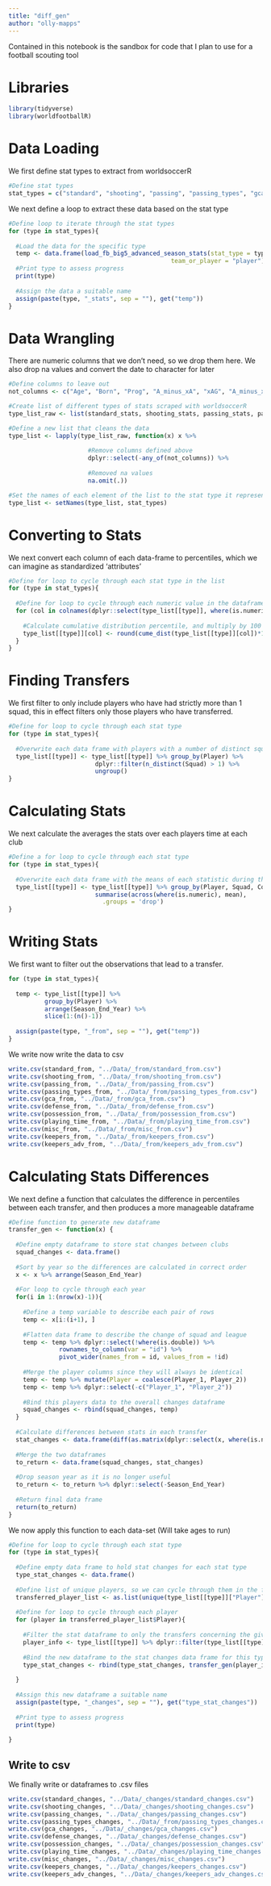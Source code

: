 ```yaml
---
title: "diff_gen"
author: "olly-mapps"
---
```


Contained in this notebook is the sandbox for code that I plan to use for a football scouting tool 


# Libraries
```r
library(tidyverse)
library(worldfootballR)
```

# Data Loading

We first define stat types to extract from worldsoccerR

```r
#Define stat types
stat_types = c("standard", "shooting", "passing", "passing_types", "gca", "defense", "possession", "playing_time", "misc", "keepers", "keepers_adv")
```

We next define a loop to extract these data based on the stat type

```r
#Define loop to iterate through the stat types
for (type in stat_types){
  
  #Load the data for the specific type
  temp <- data.frame(load_fb_big5_advanced_season_stats(stat_type = type, 
                                             team_or_player = "player"))
  #Print type to assess progress
  print(type)
  
  #Assign the data a suitable name
  assign(paste(type, "_stats", sep = ""), get("temp"))
}
```

# Data Wrangling

There are numeric columns that we don't need, so we drop them here. We also drop na values and convert the date to character for later

```r
#Define columns to leave out 
not_columns <- c("Age", "Born", "Prog", "A_minus_xA", "xAG", "A_minus_xAG", "PrgP")

#Create list of different types of stats scraped with worldsoccerR
type_list_raw <- list(standard_stats, shooting_stats, passing_stats, passing_types_stats, gca_stats, defense_stats, possession_stats, playing_time_stats, misc_stats, keepers_stats, keepers_adv_stats)

#Define a new list that cleans the data
type_list <- lapply(type_list_raw, function(x) x %>% 
                      
                      #Remove columns defined above
                      dplyr::select(-any_of(not_columns)) %>%
                      
                      #Removed na values
                      na.omit(.))

#Set the names of each element of the list to the stat type it represents
type_list <- setNames(type_list, stat_types)
```

# Converting to Stats

We next convert each column of each data-frame to percentiles, which we can imagine as standardized
'attributes'

```r
#Define for loop to cycle through each stat type in the list
for (type in stat_types){
  
  #Define for loop to cycle through each numeric value in the dataframe, apart from season year
  for (col in colnames(dplyr::select(type_list[[type]], where(is.numeric), -Season_End_Year))){
    
    #Calculate cumulative distribution percentile, and multiply by 100
    type_list[[type]][col] <- round(cume_dist(type_list[[type]][col])*100)
  }
}
```


# Finding Transfers 

We first filter to only include players who have had strictly more than 1 squad, this in effect filters only those players who have transferred.

```r
#Define for loop to cycle through each stat type
for (type in stat_types){
  
  #Overwrite each data frame with players with a number of distinct squads greater than 1
  type_list[[type]] <- type_list[[type]] %>% group_by(Player) %>% 
                        dplyr::filter(n_distinct(Squad) > 1) %>% 
                        ungroup()
}
```

# Calculating Stats

We next calculate the averages the stats over each players time at each club 

```r
#Define a for loop to cycle through each stat type
for (type in stat_types){
  
  #Overwrite each data frame with the means of each statistic during their time at each club
  type_list[[type]] <- type_list[[type]] %>% group_by(Player, Squad, Comp) %>% 
                        summarise(across(where(is.numeric), mean),
                          .groups = 'drop')
}
```

# Writing Stats

We first want to filter out the observations that lead to a transfer.

```r
for (type in stat_types){
  
  temp <- type_list[[type]] %>% 
          group_by(Player) %>%
          arrange(Season_End_Year) %>% 
          slice(1:(n()-1))
  
  assign(paste(type, "_from", sep = ""), get("temp"))
}
```

We write now write the data to csv

```r
write.csv(standard_from, "../Data/_from/standard_from.csv")
write.csv(shooting_from, "../Data/_from/shooting_from.csv")
write.csv(passing_from, "../Data/_from/passing_from.csv")
write.csv(passing_types_from, "../Data/_from/passing_types_from.csv")
write.csv(gca_from, "../Data/_from/gca_from.csv")
write.csv(defense_from, "../Data/_from/defense_from.csv")
write.csv(possession_from, "../Data/_from/possession_from.csv")
write.csv(playing_time_from, "../Data/_from/playing_time_from.csv")
write.csv(misc_from, "../Data/_from/misc_from.csv")
write.csv(keepers_from, "../Data/_from/keepers_from.csv")
write.csv(keepers_adv_from, "../Data/_from/keepers_adv_from.csv")
```

# Calculating Stats Differences

We next define a function that calculates the difference in percentiles between each transfer, and then produces a more manageable dataframe

```r
#Define function to generate new dataframe
transfer_gen <- function(x) {
  
  #Define empty dataframe to store stat changes between clubs
  squad_changes <- data.frame()
  
  #Sort by year so the differences are calculated in correct order
  x <- x %>% arrange(Season_End_Year)
  
  #For loop to cycle through each year
  for(i in 1:(nrow(x)-1)){
    
    #Define a temp variable to describe each pair of rows
    temp <- x[i:(i+1), ]
    
    #Flatten data frame to describe the change of squad and league
    temp <- temp %>% dplyr::select(!where(is.double)) %>% 
              rownames_to_column(var = "id") %>%
              pivot_wider(names_from = id, values_from = !id)
    
    #Merge the player columns since they will always be identical
    temp <- temp %>% mutate(Player = coalesce(Player_1, Player_2))
    temp <- temp %>% dplyr::select(-c("Player_1", "Player_2"))
    
    #Bind this players data to the overall changes dataframe
    squad_changes <- rbind(squad_changes, temp)
  }
  
  #Calculate differences between stats in each transfer
  stat_changes <- data.frame(diff(as.matrix(dplyr::select(x, where(is.numeric))), lag = 1))
  
  #Merge the two dataframes
  to_return <- data.frame(squad_changes, stat_changes)
  
  #Drop season year as it is no longer useful
  to_return <- to_return %>% dplyr::select(-Season_End_Year)
  
  #Return final data frame
  return(to_return)
}
```

We now apply this function to each data-set (Will take ages to run)

```r
#Define for loop to cycle through each stat type
for (type in stat_types){
  
  #Define empty data frame to hold stat changes for each stat type
  type_stat_changes <- data.frame()
  
  #Define list of unique players, so we can cycle through them in the for loop
  transferred_player_list <- as.list(unique(type_list[[type]]["Player"]))
  
  #Define for loop to cycle through each player
  for (player in transferred_player_list$Player){
    
    #Filter the stat dataframe to only the transfers concerning the given player
    player_info <- type_list[[type]] %>% dplyr::filter(type_list[[type]]["Player"] == player)
    
    #Bind the new dataframe to the stat changes data frame for this type
    type_stat_changes <- rbind(type_stat_changes, transfer_gen(player_info))
  
  }
  
  #Assign this new dataframe a suitable name
  assign(paste(type, "_changes", sep = ""), get("type_stat_changes"))
  
  #Print type to assess progress
  print(type)
  
}


```

## Write to csv

We finally write or dataframes to .csv files

```r
write.csv(standard_changes, "../Data/_changes/standard_changes.csv")
write.csv(shooting_changes, "../Data/_changes/shooting_changes.csv")
write.csv(passing_changes, "../Data/_changes/passing_changes.csv")
write.csv(passing_types_changes, "../Data/_from/passing_types_changes.csv")
write.csv(gca_changes, "../Data/_changes/gca_changes.csv")
write.csv(defense_changes, "../Data/_changes/defense_changes.csv")
write.csv(possession_changes, "../Data/_changes/possession_changes.csv")
write.csv(playing_time_changes, "../Data/_changes/playing_time_changes.csv")
write.csv(misc_changes, "../Data/_changes/misc_changes.csv")
write.csv(keepers_changes, "../Data/_changes/keepers_changes.csv")
write.csv(keepers_adv_changes, "../Data/_changes/keepers_adv_changes.csv")
```

